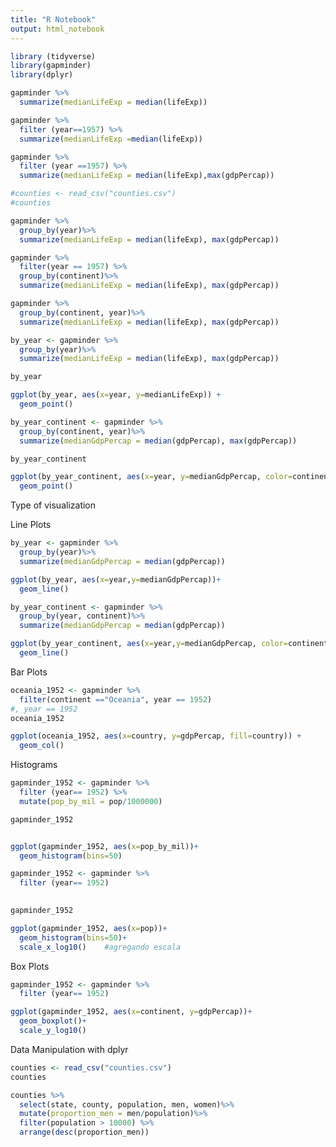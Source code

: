 ---
title: "R Notebook"
output: html_notebook
---


```{r}
library (tidyverse)
library(gapminder)
library(dplyr)

gapminder %>%
  summarize(medianLifeExp = median(lifeExp))

gapminder %>%
  filter (year==1957) %>%
  summarize(medianLifeExp =median(lifeExp))

gapminder %>%
  filter (year ==1957) %>%
  summarize(medianLifeExp = median(lifeExp),max(gdpPercap))

#counties <- read_csv("counties.csv")
#counties

```
```{r}
gapminder %>%
  group_by(year)%>%
  summarize(medianLifeExp = median(lifeExp), max(gdpPercap))
```

```{r}
gapminder %>%
  filter(year == 1957) %>%
  group_by(continent)%>%
  summarize(medianLifeExp = median(lifeExp), max(gdpPercap))

```

```{r}
gapminder %>%
  group_by(continent, year)%>%
  summarize(medianLifeExp = median(lifeExp), max(gdpPercap))

```

```{r}
by_year <- gapminder %>%
  group_by(year)%>%
  summarize(medianLifeExp = median(lifeExp), max(gdpPercap))

by_year

ggplot(by_year, aes(x=year, y=medianLifeExp)) +
  geom_point()
```
```{r}
by_year_continent <- gapminder %>%
  group_by(continent, year)%>%
  summarize(medianGdpPercap = median(gdpPercap), max(gdpPercap))

by_year_continent

ggplot(by_year_continent, aes(x=year, y=medianGdpPercap, color=continent))+
  geom_point()
```

Type of visualization

Line Plots
```{r}
by_year <- gapminder %>%
  group_by(year)%>%
  summarize(medianGdpPercap = median(gdpPercap))

ggplot(by_year, aes(x=year,y=medianGdpPercap))+
  geom_line()

```
```{r}
by_year_continent <- gapminder %>%
  group_by(year, continent)%>%
  summarize(medianGdpPercap = median(gdpPercap))

ggplot(by_year_continent, aes(x=year,y=medianGdpPercap, color=continent))+
  geom_line()
```
Bar Plots

```{r}
oceania_1952 <- gapminder %>%
  filter(continent =="Oceania", year == 1952)
#, year == 1952
oceania_1952

ggplot(oceania_1952, aes(x=country, y=gdpPercap, fill=country)) +
  geom_col()

```

Histograms

```{r}

gapminder_1952 <- gapminder %>%
  filter (year== 1952) %>%
  mutate(pop_by_mil = pop/1000000)

gapminder_1952


ggplot(gapminder_1952, aes(x=pop_by_mil))+
  geom_histogram(bins=50)
```

```{r}
gapminder_1952 <- gapminder %>%
  filter (year== 1952) 
  

gapminder_1952

ggplot(gapminder_1952, aes(x=pop))+
  geom_histogram(bins=50)+
  scale_x_log10()    #agregando escala

```
Box Plots

```{r}
gapminder_1952 <- gapminder %>%
  filter (year== 1952) 

ggplot(gapminder_1952, aes(x=continent, y=gdpPercap))+
  geom_boxplot()+
  scale_y_log10()

```
Data Manipulation with dplyr

```{r}

counties <- read_csv("counties.csv")
counties

```
```{r}

counties %>%
  select(state, county, population, men, women)%>%
  mutate(proportion_men = men/population)%>%
  filter(population > 10000) %>%
  arrange(desc(proportion_men))


```

